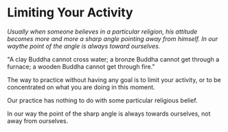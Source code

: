 # Limiting Your Activity

_Usually when someone believes in a particular religion, his attitude becomes more and more a sharp angle pointing away from himself. In our waythe point of the angle is always toward ourselves._

"A clay Buddha cannot cross water; a bronze Buddha cannot get through a furnace; a wooden Buddha cannot get through fire."

The way to practice without having any goal is to limit your activity, or to be concentrated on what you are doing in this moment.

Our practice has nothing to do with some particular religious belief.

In our way the point of the sharp angle is always towards ourselves, not away from ourselves.
